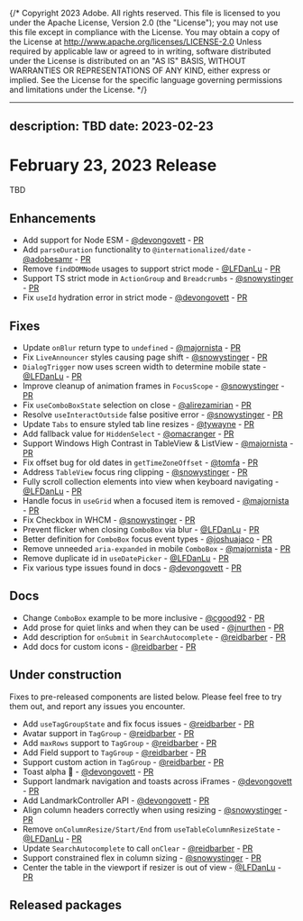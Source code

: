 {/* Copyright 2023 Adobe. All rights reserved.
This file is licensed to you under the Apache License, Version 2.0 (the "License");
you may not use this file except in compliance with the License. You may obtain a copy
of the License at http://www.apache.org/licenses/LICENSE-2.0
Unless required by applicable law or agreed to in writing, software distributed under
the License is distributed on an "AS IS" BASIS, WITHOUT WARRANTIES OR REPRESENTATIONS
OF ANY KIND, either express or implied. See the License for the specific language
governing permissions and limitations under the License. */}


---
description: TBD
date: 2023-02-23
---

# February 23, 2023 Release
TBD

## Enhancements
- Add support for Node ESM - [@devongovett](https://github.com/devongovett) - [PR](https://github.com/adobe/react-spectrum/pull/4038)
- Add `parseDuration` functionality to `@internationalized/date` - [@adobesamr](https://github.com/adobesamr) - [PR](https://github.com/adobe/react-spectrum/pull/3766)
- Remove `findDOMNode` usages to support strict mode - [@LFDanLu](https://github.com/LFDanLu) - [PR](https://github.com/adobe/react-spectrum/pull/3865)
- Support TS strict mode in `ActionGroup` and `Breadcrumbs` - [@snowystinger](https://github.com/snowystinger) - [PR](https://github.com/adobe/react-spectrum/pull/3929)
- Fix `useId` hydration error in strict mode - [@devongovett](https://github.com/devongovett) - [PR](https://github.com/adobe/react-spectrum/pull/3980)

## Fixes
- Update `onBlur` return type to `undefined` - [@majornista](https://github.com/majornista) - [PR](https://github.com/adobe/react-spectrum/pull/3801)
- Fix `LiveAnnouncer` styles causing page shift - [@snowystinger](https://github.com/snowystinger) - [PR](https://github.com/adobe/react-spectrum/pull/3807)
- `DialogTrigger` now uses screen width to determine mobile state - [@LFDanLu](https://github.com/LFDanLu) - [PR](https://github.com/adobe/react-spectrum/pull/3921)
- Improve cleanup of animation frames in `FocusScope` - [@snowystinger](https://github.com/snowystinger) - [PR](https://github.com/adobe/react-spectrum/pull/3908)
- Fix `useComboBoxState` selection on close - [@alirezamirian](https://github.com/alirezamirian) - [PR](https://github.com/adobe/react-spectrum/pull/3912)
- Resolve `useInteractOutside` false positive error  - [@snowystinger](https://github.com/snowystinger) - [PR](https://github.com/adobe/react-spectrum/pull/3935)
- Update `Tabs` to ensure styled tab line resizes - [@tywayne](https://github.com/tywayne) - [PR](https://github.com/adobe/react-spectrum/pull/3688)
- Add fallback value for `HiddenSelect`  - [@omacranger](https://github.com/omacranger) - [PR](https://github.com/adobe/react-spectrum/pull/3928)
- Support Windows High Contrast in TableView & ListView - [@majornista](https://github.com/majornista) - [PR](https://github.com/adobe/react-spectrum/pull/3827)
- Fix offset bug for old dates in `getTimeZoneOffset` - [@tomfa](https://github.com/tomfa) - [PR](https://github.com/adobe/react-spectrum/pull/3960)
- Address `TableView` focus ring clipping - [@snowystinger](https://github.com/snowystinger) - [PR](https://github.com/adobe/react-spectrum/pull/3934)
- Fully scroll collection elements into view when keyboard navigating - [@LFDanLu](https://github.com/LFDanLu) - [PR](https://github.com/adobe/react-spectrum/pull/3899)
- Handle focus in `useGrid` when a focused item is removed  - [@majornista](https://github.com/majornista) - [PR](https://github.com/adobe/react-spectrum/pull/3885)
- Fix Checkbox in WHCM - [@snowystinger](https://github.com/snowystinger) - [PR](https://github.com/adobe/react-spectrum/pull/4030)
- Prevent flicker when closing `ComboBox` via blur - [@LFDanLu](https://github.com/LFDanLu) - [PR](https://github.com/adobe/react-spectrum/pull/4060)
- Better definition for `ComboBox` focus event types - [@joshuajaco](https://github.com/joshuajaco) - [PR](https://github.com/adobe/react-spectrum/pull/4039)
- Remove unneeded `aria-expanded` in mobile `ComboBox` - [@majornista](https://github.com/majornista) - [PR](https://github.com/adobe/react-spectrum/pull/4079)
- Remove duplicate id in `useDatePicker` - [@LFDanLu](https://github.com/LFDanLu) - [PR](https://github.com/adobe/react-spectrum/pull/4085)
- Fix various type issues found in docs - [@devongovett](https://github.com/devongovett) - [PR](https://github.com/adobe/react-spectrum/pull/4090)
## Docs
- Change `ComboBox` example to be more inclusive - [@cgood92](https://github.com/cgood92) - [PR](https://github.com/adobe/react-spectrum/pull/3866)
- Add prose for quiet links and when they can be used - [@jnurthen](https://github.com/jnurthen) - [PR](https://github.com/adobe/react-spectrum/pull/3989)
- Add description for `onSubmit`  in `SearchAutocomplete` - [@reidbarber](https://github.com/reidbarber) - [PR](https://github.com/adobe/react-spectrum/pull/3993)
- Add docs for custom icons - [@reidbarber](https://github.com/reidbarber) - [PR](https://github.com/adobe/react-spectrum/pull/3942)

## Under construction

Fixes to pre-released components are listed below. Please feel free to try them out, and report any issues you encounter.

- Add `useTagGroupState` and fix focus issues - [@reidbarber](https://github.com/reidbarber) - [PR](https://github.com/adobe/react-spectrum/pull/3798)
- Avatar support in `TagGroup` - [@reidbarber](https://github.com/reidbarber) - [PR](https://github.com/adobe/react-spectrum/pull/3937)
- Add `maxRows` support to `TagGroup` - [@reidbarber](https://github.com/reidbarber) - [PR](https://github.com/adobe/react-spectrum/pull/3759)
- Add Field support to `TagGroup` - [@reidbarber](https://github.com/reidbarber) - [PR](https://github.com/adobe/react-spectrum/pull/3938)
- Support custom action in `TagGroup` - [@reidbarber](https://github.com/reidbarber) - [PR](https://github.com/adobe/react-spectrum/pull/3893)
- Toast alpha 🍞 - [@devongovett](https://github.com/devongovett) - [PR](https://github.com/adobe/react-spectrum/pull/3868)
- Support landmark navigation and toasts across iFrames - [@devongovett](https://github.com/devongovett) - [PR](https://github.com/adobe/react-spectrum/pull/3892)
- Add LandmarkController API - [@devongovett](https://github.com/devongovett) - [PR](https://github.com/adobe/react-spectrum/pull/3939)
- Align column headers correctly when using resizing - [@snowystinger](https://github.com/snowystinger) - [PR](https://github.com/adobe/react-spectrum/pull/3907)
- Remove `onColumnResize/Start/End` from `useTableColumnResizeState` - [@LFDanLu](https://github.com/LFDanLu) - [PR](https://github.com/adobe/react-spectrum/pull/3971)
- Update `SearchAutocomplete` to call `onClear` - [@reidbarber](https://github.com/reidbarber) - [PR](https://github.com/adobe/react-spectrum/pull/4000)
- Support constrained flex in column sizing - [@snowystinger](https://github.com/snowystinger) - [PR](https://github.com/adobe/react-spectrum/pull/3879)
- Center the table in the viewport if resizer is out of view - [@LFDanLu](https://github.com/LFDanLu) - [PR](https://github.com/adobe/react-spectrum/pull/4018)


## Released packages
```
 
```
